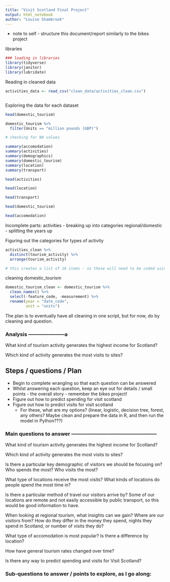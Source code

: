 ```yaml
---
title: "Visit Scotland Final Project"
output: html_notebook
author: "Louise Shambrook"
---
```


- note to self - structure this document/report similarly to the bikes project

libraries
```r
### loading in libraries
library(tidyverse)
library(janitor)
library(lubridate)

```

Reading in cleaned data
```r
activities_data <- read_csv("clean_data/activities_clean.csv")



```

Exploring the data for each dataset
```r
head(domestic_tourism)

domestic_tourism %>%
  filter(Units == "million pounds (GBP)")

# checking for NA values

summary(accomodation)
summary(activities)
summary(demographics)
summary(domestic_tourism)
summary(location)
summary(transport)

head(activities)

head(location)

head(transport)

head(domestic_tourism)

head(accomodation)

```

Incomplete parts:
activities - breaking up into categories
regional/domestic - splitting the years up


Figuring out the categories for types of activity
```r
activities_clean %>%
  distinct(tourism_activity) %>%
  arrange(tourism_activity)

# this creates a list of 16 items - so these will need to be coded using an ifelse or similar. 
```




cleaning domestic_tourism
```r
domestic_tourism_clean <- domestic_tourism %>%
  clean_names() %>%
  select(-feature_code, -measurement) %>%
  rename(year = "date_code",
         unit = "units")
```



The plan is to eventually have all cleaning in one script, but for now, do by cleaning and question.

### Analysis ---------------------a

What kind of tourism activity generates the highest income for Scotland?



Which kind of activity generates the most visits to sites?



## Steps / questions / Plan


- Begin to complete wrangling so that each question can be answered
- Whilst answering each question, keep an eye out for details / small points - the overall story - remember the bikes project!
- Figure out how to predict spending for visit scotland
- Figure out how to predict visits for visit scotland
    - For these, what are my options? (linear, logistic, decision tree, forest, any others? Maybe clean and prepare the data in R, and then run the model in Python???)


### Main questions to answer --------------------------------------------------

What kind of tourism activity generates the highest income for Scotland?

Which kind of activity generates the most visits to sites?

Is there a particular key demographic of visitors we should be focusing on? Who spends the most? Who visits the most?

What type of locations receive the most visits? What kinds of locations do people spend the most time in?

Is there a particular method of travel our visitors arrive by? Some of our locations are remote and not easily accessible by public transport, so this would be good information to have.

When looking at regional tourism, what insights can we gain? Where are our visitors from? How do they differ in the money they spend, nights they spend in Scotland, or number of visits they do?

What type of accomodation is most popular? Is there a difference by location?

How have general tourism rates changed over time?

Is there any way to predict spending and visits for Visit Scotland?


### Sub-questions to answer / points to explore, as I go along: